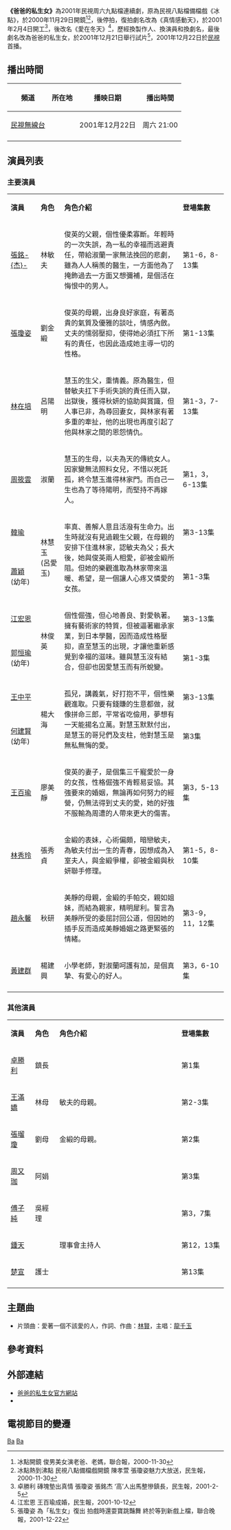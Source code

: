 {{電視節目信息框
| 顏色 =#FF0000
| 名稱       = 爸爸的私生女
| 類型       = [[時裝劇|時裝劇]]
| 導演       = [[余蒨蒨|余蒨蒨]]
| 顧問       = 
| 編劇       = [[王黎莉|王黎莉]]
| 演出       = 
| 製作人       = [[周在台|周在台]]、[[王珮華|王珮華]]
| 標語         =
| 國家       = {{ROC-TW}}
| 語言       = [[台語|台語]]
| 集數       = 13集
| 每集長     = 
| 製作單位       = 
| 電視台     = [[民視|民視]]
| 播出國家   = {{TWN}}
| 開始       = 2001年12月22日
| 結束       = 2002年3月16日
| 官方網站   = http://program.ftv.com.tw/Drama/father/story.htm
}}

'''《爸爸的私生女》'''為2001年民視周六九點檔連續劇，原為民視八點檔備檔戲《冰點》，於2000年11月29日開鏡<ref>冰點開鏡 俊男美女演老爸、老媽，聯合報，2000-11-30</ref><ref>冰點熱到沸點 民視八點備檔戲開鏡 陳孝萱 張瓊姿魅力大放送，民生報，2000-11-30</ref>，後停拍，復拍劇名改為《真情感動天》，於2001年2月4日開工<ref>卓勝利 磚塊墊出真情 張瓊姿 張銘杰 ‘高’人出馬整慘鎮長，民生報，2001-2-5</ref>，後改名《愛在冬天》<ref>江宏恩 王百瑜成婚，民生報，2001-10-12</ref>，歷經換製作人、換演員和換劇名，最後劇名改為爸爸的私生女，於2001年12月21日舉行試片<ref>張瓊姿 為「私生女」復出 拍戲時還耍寶跳豔舞 終於等到新戲上檔，聯合晚報，2001-12-22</ref>，2001年12月22日於[[民視|民視]]首播。 
==播出時間==
{{Note24hUTC+8}}
{| class="wikitable" style="text-align:center"
|-
!頻道||所在地||播映日期||播出時間
|- 
|[[民視無線台|民視無線台]]||{{TW}}||2001年12月22日||周六 21:00
|-
|}

==演員列表==
===主要演員===
{|class="wikitable" width="100%"
|- style="background:#FF0000; color:honeydew;text-align:center"
|style="width:8%"|'''演員'''||style="width:8%"|'''角色'''||style="width:40%"|'''角色介紹'''||style="width:15%"| '''登場集數''' 
|- 
|[[張銘杰|張銘-{杰}-]]||林敏夫||俊英的父親，個性優柔寡斷。年輕時的一次失誤，為一私的幸福而逃避責任，帶給淑蘭一家無法挽回的悲劇， 雖為人人稱羨的醫生，一方面他為了掩飾過去一方面又想彌補，是個活在悔恨中的男人。||第1-6，8-13集
|-
|[[張瓊姿|張瓊姿]]||劉金緞||俊英的母親，出身良好家庭，有著高貴的氣質及優雅的談吐，情感內斂。丈夫的懦弱壓抑，使得她必須扛下所有的責任，也因此造成她主導一切的性格。||第1-13集
|-
|[[林在培|林在培]]||呂陽明||慧玉的生父，重情義。原為醫生，但替敏夫扛下手術失誤的責任而入獄，出獄後，獲得秋妍的協助與賞識，但人事已非，為尋回妻女，與林家有著多重的牽扯，他的出現也再度引起了他與林家之間的恩怨情仇。||第1-3，7-13集
|-
|[[周筱雲|周筱雲]]||淑蘭||慧玉的生母，以夫為天的傳統女人。因家變無法照料女兒，不惜以死託孤，終令慧玉進得林家門。而自己一生也為了等待陽明，而堅持不再嫁人。||第1，3，6-13集 
|-
|[[韓瑜|韓瑜]]||rowspan=2|林慧玉<br>(呂愛玉)||rowspan=2|率真、善解人意且活潑有生命力。出生時就沒有見過親生父親，在母親的安排下住進林家，認敏夫為父；長大後，她與俊英兩人相愛，卻被金緞所阻。但她的樂觀進取為林家帶來溫暖、希望，是一個讓人心疼又憐愛的女孩。||第3-13集
|-
|[[蕭穎|蕭穎]]<br>(幼年)||第1-3集 
|-
|[[江宏恩|江宏恩]]||rowspan=2|林俊英||rowspan=2|個性倔強，但心地善良、對愛執著。擁有藝術家的特質，但被逼著繼承家業，到日本學醫，因而造成性格壓抑，直至慧玉的出現，才讓他重新感覺到幸福的滋味。雖與慧玉沒有結合，但卻也因愛慧玉而有所蛻變。||第3-13集
|-
|[[郭恒瑜|郭恒瑜]](幼年)||第1-3集 
|-
|[[王中平|王中平]]||rowspan=2|楊大海||rowspan=2|孤兒，講義氣，好打抱不平，個性樂觀進取。只要有錢賺的生意都做，就像拼命三郎，平常省吃儉用，夢想有一天能揚名立萬。對慧玉默默付出，是慧玉的哥兒們及支柱，他對慧玉是無私無悔的愛。||第3-13集
|-
|[[何建賢|何建賢]](幼年)||第3集 
|-
|[[王百瑜|王百瑜]]||廖美靜||俊英的妻子，是個集三千寵愛於一身的女孩，性格倔強不肯輕易妥協。其強要來的婚姻，無論再如何努力的經營，仍無法得到丈夫的愛，她的好強不服輸為周遭的人帶來更大的傷害。||第3，5-13集
|-
|[[林秀玲|林秀玲]]||張秀貞||金緞的表妹，心術偏頗，暗戀敏夫，為敏夫付出一生的青春，因想成為入室夫人，與金緞爭權，卻被金緞與秋妍聯手修理。||第1-5，8-10集
|-
|[[趙永馨|趙永馨]]||秋研||美靜的母親，金緞的手帕交，親如姐妹，而結為親家，精明犀利。誓言為美靜所受的委屈討回公道，但因她的插手反而造成美靜婚姻之路更緊張的情緒。||第3-9，11，12集
|-
|[[黃建群|黃建群]]||楊建興||小學老師，對淑蘭呵護有加，是個真摯、有愛心的好人。||第3，6-10集
|-
|}
===其他演員===
{|class="wikitable" width="100%"
|- style="background:#FF0000; color:honeydew;text-align:center"
|style="width:8%"|'''演員'''||style="width:8%"|'''角色'''||style="width:40%"|'''角色介紹'''||style="width:15%"| '''登場集數''' 
|- 
|[[卓勝利|卓勝利]]||鎮長|| ||第1集
|-
|[[王滿嬌|王滿嬌]]||林母||敏夫的母親。||第2-3集
|-
|[[張瑠瓊|張瑠瓊]]||劉母||金緞的母親。||第2集
|-
|[[周又珈|周又珈]]||阿娟|| ||第3集
|-
|[[傅子純|傅子純]]||吳經理|| ||第3，7集
|-
|[[鍾天|鍾天]]||||理事會主持人||第12，13集
|-
|[[楚宣|楚宣]]||護士|| ||第13集
|-
|}

==主題曲==
*片頭曲：愛著一個不該愛的人，作詞、作曲：[[林賢_(台灣)|林賢]]，主唱：[[龍千玉|龍千玉]]

==參考資料==
{{reflist}}
==外部連結==
*[http://program.ftv.com.tw/Drama/father/story.htm 爸爸的私生女官方網站] {{Wayback|url=http://program.ftv.com.tw/Drama/father/story.htm |date=20140222035723 }}
*{{youtube|playlist=PL02zpjjwMEjpxQrwfGsPgW_GA0i__W_1d|爸爸的私生女}}

== 電視節目的變遷 ==   
{{電視節目的變遷
|電視台    = {{TWN}} [[民視無線台|民視無線台]]
|播放檔次  =  
|節目名稱  =  爸爸的私生女<br>（2001年12月22日-2002年3月16日）
|上一節目  =   
|下一節目  = [[真情檔案|真情檔案]]<br>（2002年3月23日-2002年 ）  
}}


[[Category:2001年台灣電視劇集|Ba]]
[[Category:民視電視劇|Ba]]